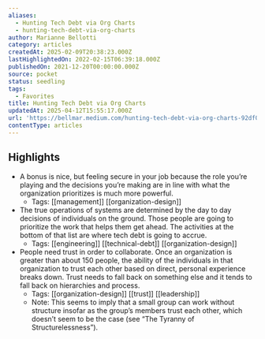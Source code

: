```yaml
---
aliases:
  - Hunting Tech Debt via Org Charts
  - hunting-tech-debt-via-org-charts
author: Marianne Bellotti
category: articles
createdAt: 2025-02-09T20:38:23.000Z
lastHighlightedOn: 2022-02-15T06:39:18.000Z
publishedOn: 2021-12-20T00:00:00.000Z
source: pocket
status: seedling
tags:
  - Favorites
title: Hunting Tech Debt via Org Charts
updatedAt: 2025-04-12T15:55:17.000Z
url: 'https://bellmar.medium.com/hunting-tech-debt-via-org-charts-92df0b253145'
contentType: articles
---
```

## Highlights

- A bonus is nice, but feeling secure in your job because the role you’re playing and the decisions you’re making are in line with what the organization prioritizes is much more powerful.
    - Tags: [[management]] [[organization-design]]
- The true operations of systems are determined by the day to day decisions of individuals on the ground. Those people are going to prioritize the work that helps them get ahead. The activities at the bottom of that list are where tech debt is going to accrue.
    - Tags: [[engineering]] [[technical-debt]] [[organization-design]]
- People need trust in order to collaborate. Once an organization is greater than about 150 people, the ability of the individuals in that organization to trust each other based on direct, personal experience breaks down. Trust needs to fall back on something else and it tends to fall back on hierarchies and process.
    - Tags: [[organization-design]] [[trust]] [[leadership]]
    - Note: This seems to imply that a small group can work without structure insofar as the group’s members trust each other, which doesn’t seem to be the case (see “The Tyranny of Structurelessness”).
